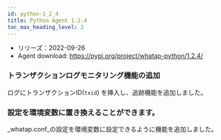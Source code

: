 ```yaml
---
id: python-1_2_4
title: Python Agent 1.2.4
toc_max_heading_level: 2
---
```



-   リリーズ：2022-09-26
-   Agent download: https://pypi.org/project/whatap-python/1.2.4/

### トランザクションログモニタリング機能の追加

ログにトランザクションID(`txid`) を挿入し、追跡機能を追加しました。

### 設定を環境変数に置き換えることができます。

_whatap.conf_の設定を環境変数に設定できるように機能を追加しました。 
